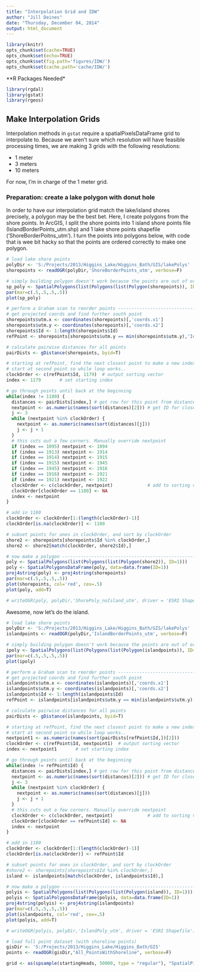 ```yaml
---
title: "Interpolation Grid and IDW"
author: "Jill Deines"
date: "Thursday, December 04, 2014"
output: html_document
---
```


```r
library(knitr)
opts_chunk$set(cache=TRUE)
opts_chunk$set(echo=TRUE)
opts_chunk$set(fig.path='figures/IDW/')
opts_chunk$set(cache.path='cache/IDW/')
```

**R Packages Needed*

```r
library(rgdal)
library(gstat)
library(rgeos)
```

## Make Interpolation Grids
Interpolation methods in `gstat` require a spatialPixelsDataFrame grid to interpolate to. Because we aren't sure which resolution will have feasible processing times, we are making 3 grids with the following resolutions:

* 1 meter 
* 3 meters
* 10 meters

For now, I'm in charge of the 1 meter grid.

### Preparation: create a lake polygon with donut hole
In order to have our interpolation grid match the lake/island shores precisely, a polygon may be the best bet. Here, I create polygons from the shore points. In ArcGIS, I split the shore points into 1 island shore points file (IslandBorderPoints_utm.shp) and 1 lake shore points shapefile ('ShoreBorderPoitns_utm'). I turn the points into polygons below, with code that is wee bit hacky so that the points are ordered correctly to make one polygon.


```r
# load lake shore points
polyDir <- 'S:/Projects/2013/Higgins_Lake/Higgins_Bath/GIS/lakePolys'
shorepoints <- readOGR(polyDir,'ShoreBorderPoints_utm', verbose=F)

# simply building polygon doesn't work because the points are out of order
sp_poly <- SpatialPolygons(list(Polygons(list(Polygon(shorepoints)), ID=1)))
par(mar=c(.5,.5,.5,.5))
plot(sp_poly)

# perform a Graham scan to reorder points --------------------------------------
# get projected coords and find further south point
shorepoints$utm.x <- coordinates(shorepoints)[,'coords.x1']
shorepoints$utm.y <- coordinates(shorepoints)[,'coords.x2']
shorepoints$Id <- 1:length(shorepoints$Id)
refPoint <- shorepoints[shorepoints$utm.y == min(shorepoints$utm.y),'Id']

# calculate pairwise distances for all points
pairDists <- gDistance(shorepoints, byid=T)

# starting at refPoint, find the next closest point to make a new index
# start at second point so while loop works..
clockOrder <- c(refPoint$Id, 1179)  # output sorting vector 
index <- 1179       # set starting index

# go through points until back at the beginning
while(index != 1180) {
  distances <- pairDists[index,] # get row for this point from distance matrix
  nextpoint <- as.numeric(names(sort(distances)[2])) # get ID for closest point
  j <- 3
  while (nextpoint %in% clockOrder) {
    nextpoint <- as.numeric(names(sort(distances)[j]))
    j <- j + 1
  }
  # this cuts out a few corners. Manually override nextpoint
  if (index == 1095) nextpoint <- 1094    
  if (index == 1913) nextpoint <- 1914 
  if (index == 1914) nextpoint <- 1915 
  if (index == 1915) nextpoint <- 1945
  if (index == 1945) nextpoint <- 1916
  if (index == 1916) nextpoint <- 1921
  if (index == 1921) nextpoint <- 1922
  clockOrder <- c(clockOrder, nextpoint)             # add to sorting vector
  clockOrder[clockOrder == 1180] <- NA
  index <- nextpoint
}

# add in 1180
clockOrder <- clockOrder[1:(length(clockOrder)-1)]
clockOrder[is.na(clockOrder)] <- 1180

# subset points for ones in clockOrder, and sort by clockOrder
shore2 <- shorepoints[shorepoints$Id %in% clockOrder,]
shore2 <- shore2[match(clockOrder, shore2$Id),]

# now make a polygon -----------------------------------------------------------
poly <- SpatialPolygons(list(Polygons(list(Polygon(shore2)), ID=1)))
poly <- SpatialPolygonsDataFrame(poly, data=data.frame(ID=1))
proj4string(poly) <- proj4string(shorepoints)
par(mar=c(.5,.5,.5,.5))
plot(shorepoints, col='red', cex=.5)
plot(poly, add=T)

# writeOGR(poly, polyDir,'ShorePoly_noIsland_utm', driver = 'ESRI Shapefile')
```

Awesome, now let's do the island.

```r
# load lake shore points
polyDir <- 'S:/Projects/2013/Higgins_Lake/Higgins_Bath/GIS/lakePolys'
islandpoints <- readOGR(polyDir,'IslandBorderPoints_utm', verbose=F)

# simply building polygon doesn't work because the points are out of order
ipoly <- SpatialPolygons(list(Polygons(list(Polygon(islandpoints)), ID=1)))
par(mar=c(.5,.5,.5,.5))
plot(ipoly)

# perform a Graham scan to reorder points --------------------------------------
# get projected coords and find further south point
islandpoints$utm.x <- coordinates(islandpoints)[,'coords.x1']
islandpoints$utm.y <- coordinates(islandpoints)[,'coords.x2']
islandpoints$Id <- 1:length(islandpoints$Id)
refPoint <- islandpoints[islandpoints$utm.y == min(islandpoints$utm.y),'Id']

# calculate pairwise distances for all points
pairDists <- gDistance(islandpoints, byid=T)

# starting at refPoint, find the next closest point to make a new index
# start at second point so while loop works..
nextpoint1 <- as.numeric(names(sort(pairDists[refPoint$Id,])[2]))
clockOrder <- c(refPoint$Id, nextpoint1)  # output sorting vector 
index <- nextpoint1       # set starting index

# go through points until back at the beginning
while(index != refPoint$Id) {
  distances <- pairDists[index,] # get row for this point from distance matrix
  nextpoint <- as.numeric(names(sort(distances)[2])) # get ID for closest point
  j <- 3
  while (nextpoint %in% clockOrder) {
    nextpoint <- as.numeric(names(sort(distances)[j]))
    j <- j + 1
  }
  # this cuts out a few corners. Manually override nextpoint 
  clockOrder <- c(clockOrder, nextpoint)             # add to sorting vector
  clockOrder[clockOrder == refPoint$Id] <- NA
  index <- nextpoint
}

# add in 1180
clockOrder <- clockOrder[1:(length(clockOrder)-1)]
clockOrder[is.na(clockOrder)] <- refPoint$Id

# subset points for ones in clockOrder, and sort by clockOrder
#shore2 <- shorepoints[shorepoints$Id %in% clockOrder,]
island <- islandpoints[match(clockOrder, islandpoints$Id),]

# now make a polygon -----------------------------------------------------------
polyis <- SpatialPolygons(list(Polygons(list(Polygon(island)), ID=1)))
polyis <- SpatialPolygonsDataFrame(polyis, data=data.frame(ID=1))
proj4string(polyis) <- proj4string(islandpoints)
par(mar=c(.5,.5,.5,.5))
plot(islandpoints, col='red', cex=.5)
plot(polyis, add=T)

# writeOGR(polyis, polyDir,'IslandPoly_utm', driver = 'ESRI Shapefile')
```

```r
# load full point dataset (with shoreline points)
gisDir <- 'S:/Projects/2013/Higgins_Lake/Higgins_Bath/GIS'
points <- readOGR(gisDir,"All_PointsWithShoreline", verbose=F)

grid <- as(spsample(startingHeads, 50000, type = "regular"), "SpatialPixels")
```

